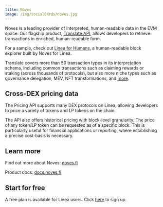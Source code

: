 ```yaml
---
title: Noves
image: /img/socialCards/noves.jpg
---
```


Noves is a leading provider of interpreted, human-readable data in the EVM
space. Our flagship product, [Translate API](https://docs.noves.fi/reference/introduction), 
allows developers to retrieve transactions in enriched, human-readable form.

For a sample, check out [Linea for Humans](https://linea.forhumans.app), a
human-readable block explorer built by Noves for Linea.

Translate covers more than 50 transaction types in its interpretation schema,
including common transactions such as claiming rewards or staking (across
thousands of protocols), but also more niche types such as governance
delegation, MEV, NFT transformations, and [more](https://docs.noves.fi/reference/token).

## Cross-DEX pricing data

The Pricing API supports many DEX protocols on Linea, allowing developers to
price a variety of tokens and LP tokens on the chain.

The API also offers historical pricing with block-level granularity. The price
of any token/LP token can be requested as of a specific block. This is
particularly useful for financial applications or reporting, where establishing
a precise cost-basis is necessary.

## Learn more

Find out more about Noves: [noves.fi](https://noves.fi)

Product docs: [docs.noves.fi](https://docs.noves.fi)

## Start for free

A free plan is available for Linea users. Click [here](https://noves.fi/pricing)
to sign up.
